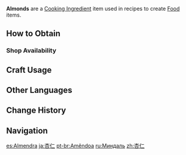 {{Item Infobox
|id           = 100089
|image        = Item Almond.png
|type         = Cooking Ingredients
|invCategory  = Materials
|description  = A seed with a peculiar fragrance that gives food a refreshing taste.
|source1      = {{Sold By}}
}}
'''Almonds''' are a [[Cooking Ingredient]] item used in recipes to create [[Food]] items.

==How to Obtain==
===Shop Availability===
{{Shop Availability}}

==Craft Usage==
{{Craft Usage}}

==Other Languages==
{{Other Languages|default_hidden = 1
|en      = Almond
|zhs     = 杏仁
|zhs_rm  = Xìngrén
|zht     = 杏仁
|zht_rm  = Xìngrén
|ja      = 杏仁
|ja_rm   = Kyounin
|ko      = 행인
|ko_rm   = 
|es      = Almendra
|fr      = Amande
|ru      = Миндаль
|th      = Almond
|vi      = Hạnh Nhân
|de      = Mandeln
|id      = Almond
|pt      = Amêndoa
}}

==Change History==
{{Change History|1.0}}

==Navigation==
{{Material Navbox|type=Crafting Materials}}

[[es:Almendra]]
[[ja:杏仁]]
[[pt-br:Amêndoa]]
[[ru:Миндаль]]
[[zh:杏仁]]